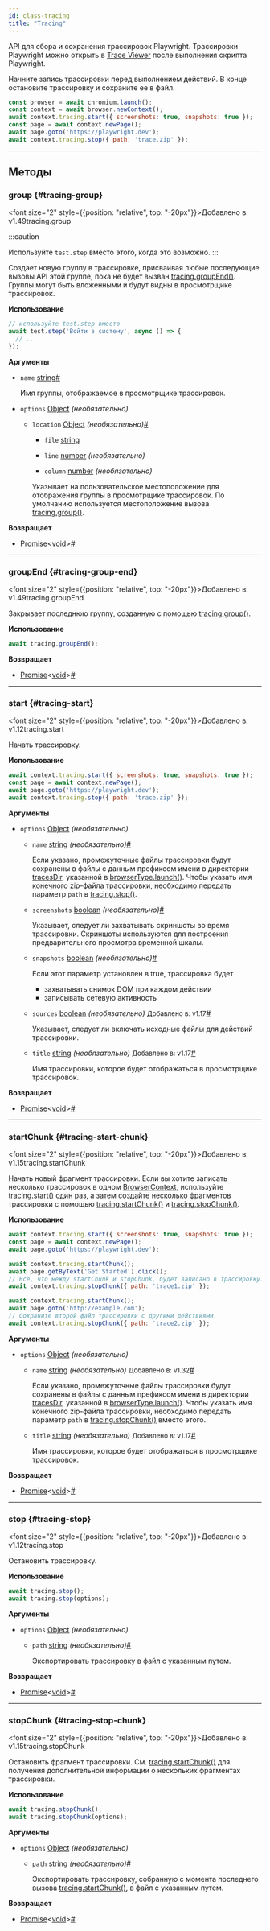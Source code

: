```yaml
---
id: class-tracing
title: "Tracing"
---
```


API для сбора и сохранения трассировок Playwright. Трассировки Playwright можно открыть в [Trace Viewer](../trace-viewer.mdx) после выполнения скрипта Playwright.

Начните запись трассировки перед выполнением действий. В конце остановите трассировку и сохраните ее в файл.

```js
const browser = await chromium.launch();
const context = await browser.newContext();
await context.tracing.start({ screenshots: true, snapshots: true });
const page = await context.newPage();
await page.goto('https://playwright.dev');
await context.tracing.stop({ path: 'trace.zip' });
```

---

## Методы

### group {#tracing-group}

<font size="2" style={{position: "relative", top: "-20px"}}>Добавлено в: v1.49</font><x-search>tracing.group</x-search>

:::caution

Используйте `test.step` вместо этого, когда это возможно.
:::

Создает новую группу в трассировке, присваивая любые последующие вызовы API этой группе, пока не будет вызван [tracing.groupEnd()](/api/class-tracing.mdx#tracing-group-end). Группы могут быть вложенными и будут видны в просмотрщике трассировок.

**Использование**

```js
// используйте test.step вместо
await test.step('Войти в систему', async () => {
  // ...
});
```

**Аргументы**
- `name` [string]<a aria-hidden="true" tabIndex="-1" class="list-anchor-link" id="tracing-group-option-name"/><a href="#tracing-group-option-name" class="list-anchor">#</a>
  
  Имя группы, отображаемое в просмотрщике трассировок.
- `options` [Object] *(необязательно)*
  - `location` [Object] *(необязательно)*<a aria-hidden="true" tabIndex="-1" class="list-anchor-link" id="tracing-group-option-location"/><a href="#tracing-group-option-location" class="list-anchor">#</a>
    - `file` [string]
      
      
    - `line` [number] *(необязательно)*
      
      
    - `column` [number] *(необязательно)*
      
      
    Указывает на пользовательское местоположение для отображения группы в просмотрщике трассировок. По умолчанию используется местоположение вызова [tracing.group()](/api/class-tracing.mdx#tracing-group).

**Возвращает**
- [Promise]&lt;[void]&gt;<a aria-hidden="true" tabIndex="-1" class="list-anchor-link" id="tracing-group-return"/><a href="#tracing-group-return" class="list-anchor">#</a>

---

### groupEnd {#tracing-group-end}

<font size="2" style={{position: "relative", top: "-20px"}}>Добавлено в: v1.49</font><x-search>tracing.groupEnd</x-search>

Закрывает последнюю группу, созданную с помощью [tracing.group()](/api/class-tracing.mdx#tracing-group).

**Использование**

```js
await tracing.groupEnd();
```

**Возвращает**
- [Promise]&lt;[void]&gt;<a aria-hidden="true" tabIndex="-1" class="list-anchor-link" id="tracing-group-end-return"/><a href="#tracing-group-end-return" class="list-anchor">#</a>

---

### start {#tracing-start}

<font size="2" style={{position: "relative", top: "-20px"}}>Добавлено в: v1.12</font><x-search>tracing.start</x-search>

Начать трассировку.

**Использование**

```js
await context.tracing.start({ screenshots: true, snapshots: true });
const page = await context.newPage();
await page.goto('https://playwright.dev');
await context.tracing.stop({ path: 'trace.zip' });
```

**Аргументы**
- `options` [Object] *(необязательно)*
  - `name` [string] *(необязательно)*<a aria-hidden="true" tabIndex="-1" class="list-anchor-link" id="tracing-start-option-name"/><a href="#tracing-start-option-name" class="list-anchor">#</a>
    
    Если указано, промежуточные файлы трассировки будут сохранены в файлы с данным префиксом имени в директории [tracesDir](/api/class-browsertype.mdx#browser-type-launch-option-traces-dir), указанной в [browserType.launch()](/api/class-browsertype.mdx#browser-type-launch). Чтобы указать имя конечного zip-файла трассировки, необходимо передать параметр `path` в [tracing.stop()](/api/class-tracing.mdx#tracing-stop).
  - `screenshots` [boolean] *(необязательно)*<a aria-hidden="true" tabIndex="-1" class="list-anchor-link" id="tracing-start-option-screenshots"/><a href="#tracing-start-option-screenshots" class="list-anchor">#</a>
    
    Указывает, следует ли захватывать скриншоты во время трассировки. Скриншоты используются для построения предварительного просмотра временной шкалы.
  - `snapshots` [boolean] *(необязательно)*<a aria-hidden="true" tabIndex="-1" class="list-anchor-link" id="tracing-start-option-snapshots"/><a href="#tracing-start-option-snapshots" class="list-anchor">#</a>
    
    Если этот параметр установлен в true, трассировка будет
    * захватывать снимок DOM при каждом действии
    * записывать сетевую активность
  - `sources` [boolean] *(необязательно)* <font size="2">Добавлено в: v1.17</font><a aria-hidden="true" tabIndex="-1" class="list-anchor-link" id="tracing-start-option-sources"/><a href="#tracing-start-option-sources" class="list-anchor">#</a>
    
    Указывает, следует ли включать исходные файлы для действий трассировки.
  - `title` [string] *(необязательно)* <font size="2">Добавлено в: v1.17</font><a aria-hidden="true" tabIndex="-1" class="list-anchor-link" id="tracing-start-option-title"/><a href="#tracing-start-option-title" class="list-anchor">#</a>
    
    Имя трассировки, которое будет отображаться в просмотрщике трассировок.

**Возвращает**
- [Promise]&lt;[void]&gt;<a aria-hidden="true" tabIndex="-1" class="list-anchor-link" id="tracing-start-return"/><a href="#tracing-start-return" class="list-anchor">#</a>

---

### startChunk {#tracing-start-chunk}

<font size="2" style={{position: "relative", top: "-20px"}}>Добавлено в: v1.15</font><x-search>tracing.startChunk</x-search>

Начать новый фрагмент трассировки. Если вы хотите записать несколько трассировок в одном [BrowserContext], используйте [tracing.start()](/api/class-tracing.mdx#tracing-start) один раз, а затем создайте несколько фрагментов трассировки с помощью [tracing.startChunk()](/api/class-tracing.mdx#tracing-start-chunk) и [tracing.stopChunk()](/api/class-tracing.mdx#tracing-stop-chunk).

**Использование**

```js
await context.tracing.start({ screenshots: true, snapshots: true });
const page = await context.newPage();
await page.goto('https://playwright.dev');

await context.tracing.startChunk();
await page.getByText('Get Started').click();
// Все, что между startChunk и stopChunk, будет записано в трассировку.
await context.tracing.stopChunk({ path: 'trace1.zip' });

await context.tracing.startChunk();
await page.goto('http://example.com');
// Сохраните второй файл трассировки с другими действиями.
await context.tracing.stopChunk({ path: 'trace2.zip' });
```

**Аргументы**
- `options` [Object] *(необязательно)*
  - `name` [string] *(необязательно)* <font size="2">Добавлено в: v1.32</font><a aria-hidden="true" tabIndex="-1" class="list-anchor-link" id="tracing-start-chunk-option-name"/><a href="#tracing-start-chunk-option-name" class="list-anchor">#</a>
    
    Если указано, промежуточные файлы трассировки будут сохранены в файлы с данным префиксом имени в директории [tracesDir](/api/class-browsertype.mdx#browser-type-launch-option-traces-dir), указанной в [browserType.launch()](/api/class-browsertype.mdx#browser-type-launch). Чтобы указать имя конечного zip-файла трассировки, необходимо передать параметр `path` в [tracing.stopChunk()](/api/class-tracing.mdx#tracing-stop-chunk) вместо этого.
  - `title` [string] *(необязательно)* <font size="2">Добавлено в: v1.17</font><a aria-hidden="true" tabIndex="-1" class="list-anchor-link" id="tracing-start-chunk-option-title"/><a href="#tracing-start-chunk-option-title" class="list-anchor">#</a>
    
    Имя трассировки, которое будет отображаться в просмотрщике трассировок.

**Возвращает**
- [Promise]&lt;[void]&gt;<a aria-hidden="true" tabIndex="-1" class="list-anchor-link" id="tracing-start-chunk-return"/><a href="#tracing-start-chunk-return" class="list-anchor">#</a>

---

### stop {#tracing-stop}

<font size="2" style={{position: "relative", top: "-20px"}}>Добавлено в: v1.12</font><x-search>tracing.stop</x-search>

Остановить трассировку.

**Использование**

```js
await tracing.stop();
await tracing.stop(options);
```

**Аргументы**
- `options` [Object] *(необязательно)*
  - `path` [string] *(необязательно)*<a aria-hidden="true" tabIndex="-1" class="list-anchor-link" id="tracing-stop-option-path"/><a href="#tracing-stop-option-path" class="list-anchor">#</a>
    
    Экспортировать трассировку в файл с указанным путем.

**Возвращает**
- [Promise]&lt;[void]&gt;<a aria-hidden="true" tabIndex="-1" class="list-anchor-link" id="tracing-stop-return"/><a href="#tracing-stop-return" class="list-anchor">#</a>

---

### stopChunk {#tracing-stop-chunk}

<font size="2" style={{position: "relative", top: "-20px"}}>Добавлено в: v1.15</font><x-search>tracing.stopChunk</x-search>

Остановить фрагмент трассировки. См. [tracing.startChunk()](/api/class-tracing.mdx#tracing-start-chunk) для получения дополнительной информации о нескольких фрагментах трассировки.

**Использование**

```js
await tracing.stopChunk();
await tracing.stopChunk(options);
```

**Аргументы**
- `options` [Object] *(необязательно)*
  - `path` [string] *(необязательно)*<a aria-hidden="true" tabIndex="-1" class="list-anchor-link" id="tracing-stop-chunk-option-path"/><a href="#tracing-stop-chunk-option-path" class="list-anchor">#</a>
    
    Экспортировать трассировку, собранную с момента последнего вызова [tracing.startChunk()](/api/class-tracing.mdx#tracing-start-chunk), в файл с указанным путем.

**Возвращает**
- [Promise]&lt;[void]&gt;<a aria-hidden="true" tabIndex="-1" class="list-anchor-link" id="tracing-stop-chunk-return"/><a href="#tracing-stop-chunk-return" class="list-anchor">#</a>

[Accessibility]: /api/class-accessibility.mdx "Доступность"
[Android]: /api/class-android.mdx "Android"
[AndroidDevice]: /api/class-androiddevice.mdx "AndroidDevice"
[AndroidInput]: /api/class-androidinput.mdx "AndroidInput"
[AndroidSocket]: /api/class-androidsocket.mdx "AndroidSocket"
[AndroidWebView]: /api/class-androidwebview.mdx "AndroidWebView"
[APIRequest]: /api/class-apirequest.mdx "APIRequest"
[APIRequestContext]: /api/class-apirequestcontext.mdx "APIRequestContext"
[APIResponse]: /api/class-apiresponse.mdx "APIResponse"
[APIResponseAssertions]: /api/class-apiresponseassertions.mdx "APIResponseAssertions"
[Browser]: /api/class-browser.mdx "Browser"
[BrowserContext]: /api/class-browsercontext.mdx "BrowserContext"
[BrowserServer]: /api/class-browserserver.mdx "BrowserServer"
[BrowserType]: /api/class-browsertype.mdx "BrowserType"
[CDPSession]: /api/class-cdpsession.mdx "CDPSession"
[Clock]: /api/class-clock.mdx "Clock"
[ConsoleMessage]: /api/class-consolemessage.mdx "ConsoleMessage"
[Coverage]: /api/class-coverage.mdx "Coverage"
[Dialog]: /api/class-dialog.mdx "Dialog"
[Download]: /api/class-download.mdx "Download"
[Electron]: /api/class-electron.mdx "Electron"
[ElectronApplication]: /api/class-electronapplication.mdx "ElectronApplication"
[ElementHandle]: /api/class-elementhandle.mdx "ElementHandle"
[FileChooser]: /api/class-filechooser.mdx "FileChooser"
[Frame]: /api/class-frame.mdx "Frame"
[FrameLocator]: /api/class-framelocator.mdx "FrameLocator"
[GenericAssertions]: /api/class-genericassertions.mdx "GenericAssertions"
[JSHandle]: /api/class-jshandle.mdx "JSHandle"
[Keyboard]: /api/class-keyboard.mdx "Keyboard"
[Locator]: /api/class-locator.mdx "Locator"
[LocatorAssertions]: /api/class-locatorassertions.mdx "LocatorAssertions"
[Logger]: /api/class-logger.mdx "Logger"
[Mouse]: /api/class-mouse.mdx "Mouse"
[Page]: /api/class-page.mdx "Page"
[PageAssertions]: /api/class-pageassertions.mdx "PageAssertions"
[Playwright]: /api/class-playwright.mdx "Playwright"
[PlaywrightAssertions]: /api/class-playwrightassertions.mdx "PlaywrightAssertions"
[Request]: /api/class-request.mdx "Request"
[Response]: /api/class-response.mdx "Response"
[Route]: /api/class-route.mdx "Route"
[Selectors]: /api/class-selectors.mdx "Selectors"
[SnapshotAssertions]: /api/class-snapshotassertions.mdx "SnapshotAssertions"
[TimeoutError]: /api/class-timeouterror.mdx "TimeoutError"
[Touchscreen]: /api/class-touchscreen.mdx "Touchscreen"
[Tracing]: /api/class-tracing.mdx "Tracing"
[Video]: /api/class-video.mdx "Video"
[WebError]: /api/class-weberror.mdx "WebError"
[WebSocket]: /api/class-websocket.mdx "WebSocket"
[WebSocketRoute]: /api/class-websocketroute.mdx "WebSocketRoute"
[Worker]: /api/class-worker.mdx "Worker"
[Fixtures]: /api/class-fixtures.mdx "Fixtures"
[FullConfig]: /api/class-fullconfig.mdx "FullConfig"
[FullProject]: /api/class-fullproject.mdx "FullProject"
[Location]: /api/class-location.mdx "Location"
[Test]: /api/class-test.mdx "Test"
[TestConfig]: /api/class-testconfig.mdx "TestConfig"
[TestInfo]: /api/class-testinfo.mdx "TestInfo"
[TestInfoError]: /api/class-testinfoerror.mdx "TestInfoError"
[TestOptions]: /api/class-testoptions.mdx "TestOptions"
[TestProject]: /api/class-testproject.mdx "TestProject"
[TestStepInfo]: /api/class-teststepinfo.mdx "TestStepInfo"
[WorkerInfo]: /api/class-workerinfo.mdx "WorkerInfo"
[Reporter]: /api/class-reporter.mdx "Reporter"
[Suite]: /api/class-suite.mdx "Suite"
[TestCase]: /api/class-testcase.mdx "TestCase"
[TestError]: /api/class-testerror.mdx "TestError"
[TestResult]: /api/class-testresult.mdx "TestResult"
[TestStep]: /api/class-teststep.mdx "TestStep"
[Element]: https://developer.mozilla.org/en-US/docs/Web/API/element "Элемент"
[EvaluationArgument]: /evaluating.mdx#evaluation-argument "EvaluationArgument"
[Promise]: https://developer.mozilla.org/en-US/docs/Web/JavaScript/Reference/Global_Objects/Promise "Promise"
[iterator]: https://developer.mozilla.org/en-US/docs/Web/JavaScript/Reference/Iteration_protocols "Итератор"
[origin]: https://developer.mozilla.org/en-US/docs/Glossary/Origin "Происхождение"
[selector]: https://developer.mozilla.org/en-US/docs/Web/CSS/CSS_Selectors "селектор"
[Serializable]: https://developer.mozilla.org/en-US/docs/Web/JavaScript/Reference/Global_Objects/JSON/stringify#Description "Сериализуемый"
[UIEvent.detail]: https://developer.mozilla.org/en-US/docs/Web/API/UIEvent/detail "UIEvent.detail"
[UnixTime]: https://en.wikipedia.org/wiki/Unix_time "Unix Time"
[xpath]: https://developer.mozilla.org/en-US/docs/Web/XPath "xpath"

[Array]: https://developer.mozilla.org/en-US/docs/Web/JavaScript/Reference/Global_Objects/Array "Array"
[boolean]: https://developer.mozilla.org/en-US/docs/Web/JavaScript/Data_structures#Boolean_type "Boolean"
[Buffer]: https://nodejs.org/api/buffer.html#buffer_class_buffer "Buffer"
[ChildProcess]: https://nodejs.org/api/child_process.html "ChildProcess"
[Date]: https://developer.mozilla.org/en-US/docs/Web/JavaScript/Reference/Global_Objects/Date "Date"
[Error]: https://nodejs.org/api/errors.html#errors_class_error "Error"
[EventEmitter]: https://nodejs.org/api/events.html#events_class_eventemitter "EventEmitter"
[function]: https://developer.mozilla.org/en-US/docs/Web/JavaScript/Reference/Global_Objects/Function "Function"
[FormData]: https://developer.mozilla.org/en-US/docs/Web/API/FormData "FormData"
[Map]: https://developer.mozilla.org/en-US/docs/Web/JavaScript/Reference/Global_Objects/Map "Map"
[Metadata]: https://developer.mozilla.org/en-US/docs/Web/JavaScript/Reference/Global_Objects/Object "Object&lt;string, any&gt;"
[null]: https://developer.mozilla.org/en-US/docs/Web/JavaScript/Reference/Global_Objects/null "null"
[number]: https://developer.mozilla.org/en-US/docs/Web/JavaScript/Data_structures#Number_type "Number"
[Object]: https://developer.mozilla.org/en-US/docs/Web/JavaScript/Reference/Global_Objects/Object "Object"
[Promise]: https://developer.mozilla.org/en-US/docs/Web/JavaScript/Reference/Global_Objects/Promise "Promise"
[Readable]: https://nodejs.org/api/stream.html#stream_class_stream_readable "Readable"
[ReadStream]: https://nodejs.org/api/fs.html#class-fsreadstream "ReadStream"
[RegExp]: https://developer.mozilla.org/en-US/docs/Web/JavaScript/Reference/Global_Objects/RegExp "RegExp"
[string]: https://developer.mozilla.org/en-US/docs/Web/JavaScript/Data_structures#String_type "string"
[void]: https://developer.mozilla.org/en-US/docs/Web/JavaScript/Reference/Global_Objects/undefined "void"
[URL]: https://nodejs.org/api/url.html "URL"
[URLSearchParams]: https://developer.mozilla.org/en-US/docs/Web/API/URLSearchParams "URLSearchParams"

[все доступные теги изображений]: https://mcr.microsoft.com/en-us/product/playwright/about "все доступные теги изображений"
[Реестр артефактов Microsoft]: https://mcr.microsoft.com/en-us/product/playwright/about "Реестр артефактов Microsoft"
[Dockerfile.noble]: https://github.com/microsoft/playwright/blob/main/utils/docker/Dockerfile.noble "Dockerfile.noble"